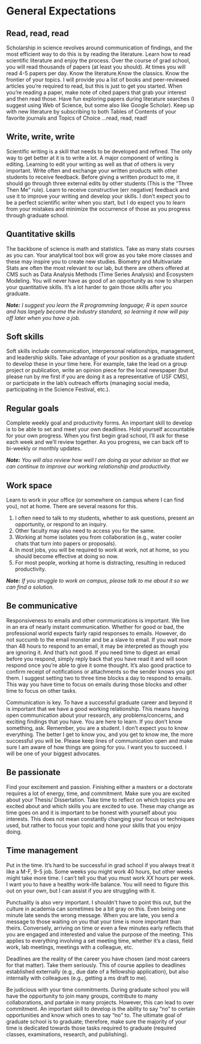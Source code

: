 # **General Expectations**

## Read, read, read
Scholarship in science revolves around communication of findings, and the most efficient way to do this is by reading the literature. Learn how to read scientific literature and enjoy the process. Over the course of grad school, you will read thousands of papers (at least you should). At times you will read 4-5 papers per day. Know the literature.Know the classics. Know the frontier of your topics. I will provide you a list of books and peer-reviewed articles you’re required to read, but this is just to get you started. When you’re reading a paper, make note of cited papers that grab your interest and then read those. Have fun exploring papers during literature searches (I suggest using Web of Science, but some also like Google Scholar). Keep up with new literature by subscribing to both Tables of Contents of your favorite journals and Topics of Choice …read, read, read! 

## Write, write, write
Scientific writing is a skill that needs to be developed and refined. The only way to get better at it is to write a lot. A major component of writing is editing. Learning to edit your writing as well as that of others is very important. Write often and exchange your written products with other students to receive feedback. Before giving a written product to me, it should go through three external edits by other students (This is the “Three Then Me” rule). Learn to receive constructive (err negative) feedback and use it to improve your writing and develop your skills. I don’t expect you to be a perfect scientific writer when you start, but I do expect you to learn from your mistakes and minimize the occurrence of those as you progress through graduate school.

## Quantitative skills
The backbone of science is math and statistics. Take as many stats courses as you can. Your analytical tool box will grow as you take more classes and these may inspire you to create new studies. Biometry and Multivariate Stats are often the most relevant to our lab, but there are others offered at CMS such as Data Analysis Methods (Time Series Analysis) and Ecosystem Modeling. You will never have as good of an opportunity as now to sharpen your quantitative skills. It’s a lot harder to gain those skills after you graduate. 

***Note:*** *I suggest you learn the R programming language; R is open source and has largely become the industry standard, so learning it now will pay off later when you have a job.*

## Soft skills 
Soft skills include communication, interpersonal relationships, management, and leadership skills. Take advantage of your position as a graduate student to develop these in your time here. For example, take the lead on a group project or publication, write an opinion piece for the local newspaper (but please run by me first if you are doing it as a representative of USF CMS), or participate in the lab’s outreach efforts (managing social media, participating in the Science Festival, etc.).

## Regular goals
Complete weekly goal and productivity forms. An important skill to develop is to be able to set and meet your own deadlines. Hold yourself accountable for your own progress. When you first begin grad school, I’ll ask for these each week and we’ll review together. As you progress, we can back off to bi-weekly or monthly updates.

***Note:*** *You will also review how well I am doing as your advisor so that we can continue to improve our working relationship and productivity.*

## Work space
Learn to work in your office (or somewhere on campus where I can find you), not at home. There are several reasons for this.

1) I often need to talk to my students, whether to ask questions, present an opportunity, or respond to an inquiry.
2) Other faculty may also need to access you for the same.
3) Working at home isolates you from collaboration (e.g., water cooler chats that turn into papers or proposals).
4) In most jobs, you will be required to work at work, not at home, so you should become effective at doing so now. 
5) For most people, working at home is distracting, resulting in reduced productivity.

***Note:*** *If you struggle to work on campus, please talk to me about it so we can find a solution.*

## Be communicative
Responsiveness to emails and other communications is important. We live in an era of nearly instant communication. Whether for good or bad, the professional world expects fairly rapid responses to emails. However, do not succumb to the email monster and be a slave to email. If you wait more than 48 hours to respond to an email, it may be interpreted as though you are ignoring it. And that’s not good. If you need time to digest an email before you respond, simply reply back that you have read it and will soon respond once you’re able to give it some thought. It’s also good practice to confirm receipt of notifications or attachments so the sender knows you got them. I suggest setting two to three time blocks a day to respond to emails. This way you have time to focus on emails during those blocks and other time to focus on other tasks.

Communication is key. To have a successful graduate career and beyond it is important that we have a good working relationship. This means having open communication about your research, any problems/concerns, and exciting findings that you have. You are here to learn. If you don’t know something, ask. Remember, you are a student. I don’t expect you to know everything. The better I get to know you, and you get to know me, the more successful you will be. Please keep lines of communication open and make sure I am aware of how things are going for you. I want you to succeed. I will be one of your biggest advocates.

## Be passionate
Find your excitement and passion. Finishing either a masters or a doctorate requires a lot of energy, time, and commitment. Make sure you are excited about your Thesis/ Dissertation. Take time to reflect on which topics you are excited about and which skills you are excited to use. These may change as time goes on and it is important to be honest with yourself about you interests. This does not mean constantly changing your focus or techniques used, but rather to focus your topic and hone your skills that you enjoy doing.

## Time management
Put in the time. It’s hard to be successful in grad school if you always treat it like a M-F, 9-5 job. Some weeks you might work 40 hours, but other weeks might take more time. I can’t tell you that you must work *XX* hours per week. I want you to have a healthy work-life balance. You will need to figure this out on your own, but I can assist if you are struggling with it.

Punctuality is also very important. I shouldn’t have to point this out, but the culture in academia can sometimes be a bit gray on this. Even being one minute late sends the wrong message. When you are late, you send a message to those waiting on you that your time is more important than theirs. Conversely, arriving on time or even a few minutes early reflects that you are engaged and interested and value the purpose of the meeting. This applies to everything involving a set meeting time, whether it’s a class, field work, lab meetings, meetings with a colleague, etc. 

Deadlines are the reality of the career you have chosen (and most careers for that matter). Take them seriously. This of course applies to deadlines established externally (e.g., due date of a fellowship application), but also internally with colleagues (e.g., getting a ms draft to me). 

Be judicious with your time commitments. During graduate school you will have the opportunity to join many groups, contribute to many collaborations, and partake in many projects. However, this can lead to over commitment. An important skill to develop is the ability to say “no” to certain opportunities and know which ones to say “no” to. The ultimate goal of graduate school is to graduate; therefore, make sure the majority of your time is dedicated towards those tasks required to graduate (required classes, examinations, research, and publishing).
